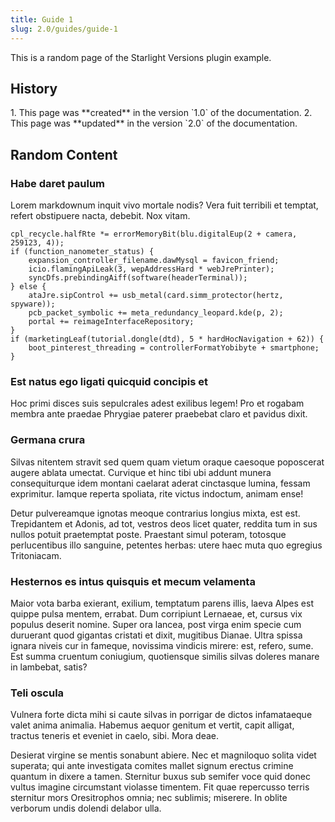 ```yaml
---
title: Guide 1
slug: 2.0/guides/guide-1
---
```


This is a random page of the Starlight Versions plugin example.

## History


<Steps>
  1. This page was **created** in the version `1.0` of the documentation. 2.
  This page was **updated** in the version `2.0` of the documentation.
</Steps>

## Random Content

### Habe daret paulum

Lorem markdownum inquit vivo mortale nodis? Vera fuit terribili et temptat, refert obstipuere nacta, debebit. Nox vitam.

```
cpl_recycle.halfRte *= errorMemoryBit(blu.digitalEup(2 + camera, 259123, 4));
if (function_nanometer_status) {
    expansion_controller_filename.dawMysql = favicon_friend;
    icio.flamingApiLeak(3, wepAddressHard * webJrePrinter);
    syncDfs.prebindingAiff(software(headerTerminal));
} else {
    ataJre.sipControl += usb_metal(card.simm_protector(hertz, spyware));
    pcb_packet_symbolic += meta_redundancy_leopard.kde(p, 2);
    portal += reimageInterfaceRepository;
}
if (marketingLeaf(tutorial.dongle(dtd), 5 * hardHocNavigation + 62)) {
    boot_pinterest_threading = controllerFormatYobibyte + smartphone;
}
```

### Est natus ego ligati quicquid concipis et

Hoc primi disces suis sepulcrales adest exilibus legem! Pro et rogabam membra ante praedae Phrygiae paterer praebebat claro et pavidus dixit.

### Germana crura

Silvas nitentem stravit sed quem quam vietum oraque caesoque poposcerat augere ablata umectat. Curvique et hinc tibi ubi addunt munera consequiturque idem montani caelarat aderat cinctasque lumina, fessam exprimitur. Iamque reperta spoliata, rite victus indoctum, animam ense!

Detur pulvereamque ignotas meoque contrarius longius mixta, est est. Trepidantem et Adonis, ad tot, vestros deos licet quater, reddita tum in sus nullos potuit praetemptat poste. Praestant simul poteram, totosque perlucentibus illo sanguine, petentes herbas: utere haec muta quo egregius Tritoniacam.

### Hesternos es intus quisquis et mecum velamenta

Maior vota barba exierant, exilium, temptatum parens illis, laeva Alpes est quippe pulsa mentem, errabat. Dum corripiunt Lernaeae, et, cursus vix populus deserit nomine. Super ora lancea, post virga enim specie cum duruerant quod gigantas cristati et dixit, mugitibus Dianae. Ultra spissa ignara niveis cur in fameque, novissima vindicis mirere: est, refero, sume. Est summa cruentum coniugium, quotiensque similis silvas doleres manare in lambebat, satis?

### Teli oscula

Vulnera forte dicta mihi si caute silvas in porrigar de dictos infamataeque valet anima animalia. Habemus aequor genitum et vertit, capit alligat, tractus teneris et eveniet in caelo, sibi. Mora deae.

Desierat virgine se mentis sonabunt abiere. Nec et magniloquo solita videt superata; qui ante investigata comites mallet signum erectus crimine quantum in dixere a tamen. Sternitur buxus sub semifer voce quid donec vultus imagine circumstant violasse timentem. Fit quae repercusso terris sternitur mors Oresitrophos omnia; nec sublimis; miserere. In oblite verborum undis dolendi delabor ulla.
